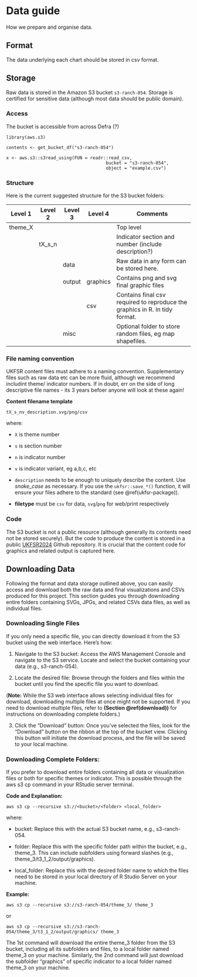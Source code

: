 # Data guide {#data}

How we prepare and organise data.

## Format

The data underlying each chart should be stored in csv format. 


## Storage

Raw data is stored in the Amazon S3 bucket `s3-ranch-054`. Storage is certified
for sensitive data (although most data should be public domain).


### Access

The bucket is accessible from across Defra (?)

```
library(aws.s3)

contents <- get_bucket_df("s3-ranch-054")

x <- aws.s3::s3read_using(FUN = readr::read_csv,
                                      bucket = "s3-ranch-054",
                                      object = "example.csv")
```

### Structure

Here is the current suggested structure for the S3 bucket folders:

| Level 1 | Level 2 | Level 3 | Level 4  | Comments                                                                    |
|---------|---------|---------|----------|-----------------------------------------------------------------------------|
| theme_X |         |         |          | Top level                                                                   |
|         | tX_s_n  |         |          | Indicator section and number (include description?)                         |
|         |         | data    |          | Raw data in any form can be stored here.                                    |
|         |         | output  | graphics | Contains png and svg final graphic files                                    |
|         |         |         | csv      | Contains final csv required to reproduce the graphics in R. In tidy format. |
|         |         | misc    |          | Optional folder to store random files, eg map shapefiles.                   |

### File naming convention

UKFSR content files must adhere to a naming convention. Supplementary files such
as raw data etc can be more fluid, although we recommend includint theme/
indicator numbers. If in doubt, err on the side of long descriptive file names -
its 3 years befoer anyone will look at these again!

**Content filename template**

`tX_s_nv_description.svg/png/csv`

where:

- `X` is theme number

- `s` is section number

- `n` is indicator number

- `v` is indicator variant, eg a,b,c, etc

- `description` needs to be enough to uniquely describe the content. Use *snake_case* as necessary. If you use the `ukfsr::save_*()` function, it will ensure your files adhere to the standard (see \@ref(ukfsr-package)).

- **filetype** must be `csv` for data, `svg`/`png` for web/print respectively


### Code

The S3 bucket is not a public resource (although generally its contents need not be stored securely). But the code to produce the content is stored in a public [UKFSR2024](https://github.com/Defra-Data-Science-Centre-of-Excellence/UKFSR2024) Github repository. It is crucial that the content code for graphics and related output is captured here.


##	 Downloading Data
Following the format and data storage outlined above, you can easily access and download both the raw data and final visualizations and CSVs produced for this project. This section guides you through downloading entire folders containing SVGs, JPGs, and related CSVs data files, as well as individual files.

###	Downloading Single Files
If you only need a specific file, you can directly download it from the S3 bucket using the web interface. Here's how:

1.	Navigate to the S3 bucket: Access the AWS Management Console and navigate to the S3 service. Locate and select the bucket containing your data (e.g., s3-ranch-054).

2.	Locate the desired file: Browse through the folders and files within the bucket until you find the specific file you want to download.

(**Note:** While the S3 web interface allows selecting individual files for download, downloading multiple files at once might not be supported. If you need to download multiple files, refer to **(Section \@ref(download))** for instructions on downloading complete folders.)

3.	Click the "Download" button: Once you've selected the files, look for the "Download" button on the ribbon at the top of the bucket view. Clicking this button will initiate the download process, and the file will be saved to your local machine.

###	Downloading Complete Folders: {#download}

If you prefer to download entire folders containing all data or visualization files or both for specific themes or indicator. This is possible through the aws s3 cp command in your RStudio server terminal.

**Code and Explanation:**

`aws s3 cp --recursive s3://<bucket>/<folder> <local_folder>`

where:

-	bucket: Replace this with the actual S3 bucket name, e.g., s3-ranch-054.

-	folder: Replace this with the specific folder path within the bucket, e.g., theme_3. This can include subfolders using forward slashes (e.g., theme_3/t3_1_2/output/graphics).

-	local_folder: Replace this with the desired folder name to which the files need to be stored in your local directory of R Studio Server on your machine.

**Example:**

`aws s3 cp --recursive s3://s3-ranch-054/theme_3/ theme_3`

or

`aws s3 cp --recursive s3://s3-ranch-054/theme_3/t3_1_2/output/graphics/ theme_3`

The 1st command will download the entire theme_3 folder from the S3 bucket, including all its subfolders and files, to a local folder named theme_3 on your machine. Similarly, the 2nd command will just download the subfolder “graphics” of specific indicator to a local folder named theme_3 on your machine.
